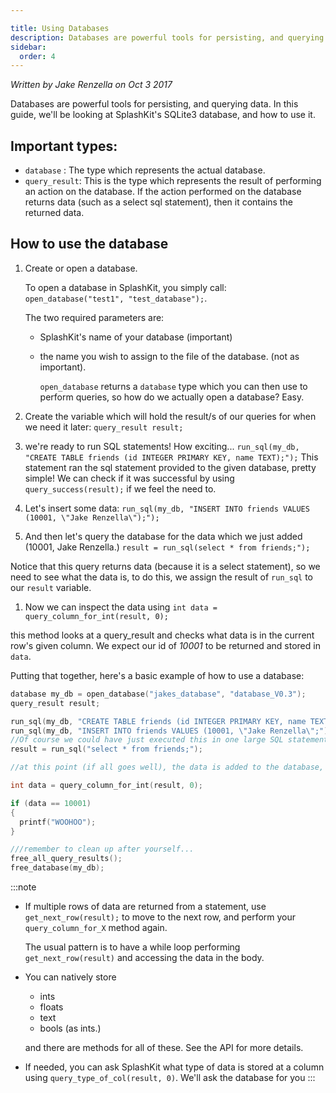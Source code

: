 ```yaml
---

title: Using Databases
description: Databases are powerful tools for persisting, and querying data. In this guide, we'll be looking at SplashKit's SQLite3 database, and how to use it.
sidebar:
  order: 4
---
```

*Written by Jake Renzella on Oct 3 2017*


Databases are powerful tools for persisting, and querying data. In this guide, we'll be looking at SplashKit's SQLite3 database, and how to use it.

## Important types:
* `database` : The type which represents the actual database.
* `query_result`: This is the type which represents the result of performing an action on the database. If the action performed on the database returns data (such as a select sql statement), then it contains the returned data.

## How to use the database
1. Create or open a database.

    To open a database in SplashKit, you simply call:
   `open_database("test1", "test_database");`.

    The two required parameters are:
    * SplashKit's name of your database (important)
    * the name you wish to assign to the file of the database. (not as important).

      `open_database` returns a `database` type which you can then use to perform queries, so how do we actually open a database? Easy.

1. Create the variable which will hold the result/s of our queries for when we need it later:
  `query_result result;`

1. we're ready to run SQL statements! How exciting...
  `run_sql(my_db, "CREATE TABLE friends (id INTEGER PRIMARY KEY, name TEXT);");`
  This statement ran the sql statement provided to the given database, pretty simple! We can check if it was successful by using `query_success(result);` if we feel the need to.

1. Let's insert some data:
  `run_sql(my_db, "INSERT INTO friends VALUES (10001, \"Jake Renzella\");");`

1. And then let's query the database for the data which we just added (10001, Jake Renzella.)
  `result = run_sql(select * from friends;");`

  Notice that this query returns data (because it is a select statement), so we need to see what the data is, to do this, we assign the result of `run_sql` to our `result` variable.

1. Now we can inspect the data using `int data = query_column_for_int(result, 0);`

  this method looks at a query_result and checks what data is in the current row's given column. We expect our id of *10001* to be returned and stored in `data`.

Putting that together, here's a basic example of how to use a database:

```c
database my_db = open_database("jakes_database", "database_V0.3");
query_result result;

run_sql(my_db, "CREATE TABLE friends (id INTEGER PRIMARY KEY, name TEXT);");
run_sql(my_db, "INSERT INTO friends VALUES (10001, \"Jake Renzella\";");
//Of course we could have just executed this in one large SQL statement!
result = run_sql("select * from friends;");

//at this point (if all goes well), the data is added to the database, so let's read it.

int data = query_column_for_int(result, 0);

if (data == 10001)
{
  printf("WOOHOO");
}

///remember to clean up after yourself...
free_all_query_results();
free_database(my_db);
```

:::note
* If multiple rows of data are returned from a statement, use `get_next_row(result);` to move to the next row, and perform your `query_column_for_X` method again.

  The usual pattern is to have a while loop performing `get_next_row(result)` and accessing the data in the body.

* You can natively store
    * ints
    * floats
    * text
    * bools (as ints.)

  and there are methods for all of these. See the API for more details.

* If needed, you can ask SplashKit what type of data is stored at a column using `query_type_of_col(result, 0)`.
We'll ask the database for you 
:::

